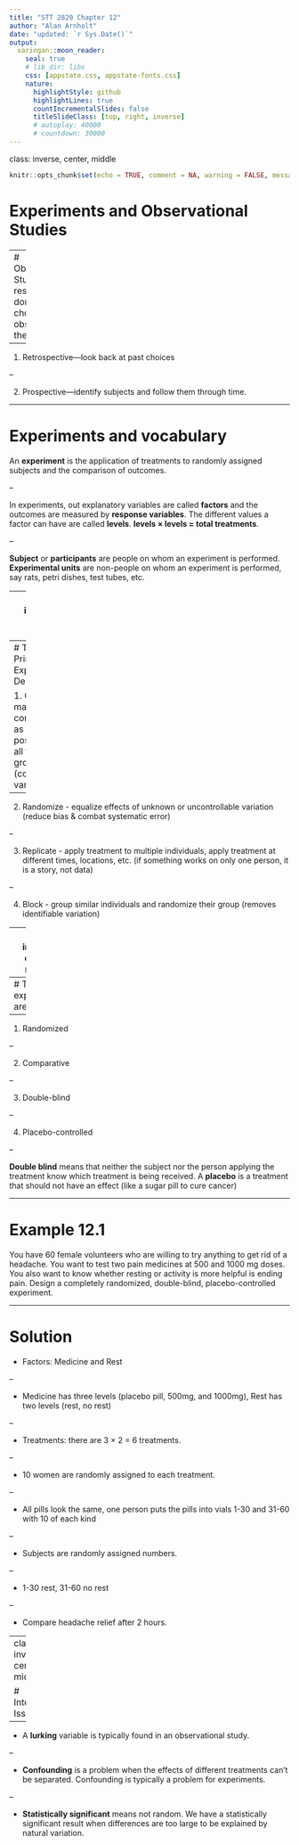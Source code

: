 ```yaml
---
title: "STT 2820 Chapter 12"
author: "Alan Arnholt"
date: "updated: `r Sys.Date()`"
output:
  xaringan::moon_reader:
    seal: true
    # lib_dir: libs
    css: [appstate.css, appstate-fonts.css]
    nature:
      highlightStyle: github
      highlightLines: true
      countIncrementalSlides: false
      titleSlideClass: [top, right, inverse]
      # autoplay: 40000
      # countdown: 30000
---
```

class: inverse, center, middle

```r
knitr::opts_chunk$set(echo = TRUE, comment = NA, warning = FALSE, message = FALSE)
```


# Experiments and Observational Studies

---
# Observational Studies-researchers don't assign choices, they observe them.

--

1. Retrospective---look back at past choices

--

2. Prospective---identify subjects and follow them through time.

---

# Experiments and vocabulary

An **experiment** is the application of treatments to randomly assigned subjects and the comparison of outcomes.

--

In experiments, out explanatory variables are called **factors** and the outcomes are measured by **response variables**.  The different values a factor can have are called **levels**.  **levels $\times$ levels = total treatments**.

--

**Subject** or **participants** are people on whom an experiment is performed.  **Experimental units** are non-people on whom an experiment is performed, say rats, petri dishes, test tubes, etc.



---
class: inverse, center, middle

# The Four Principles of Experimental Design
---
# The Four Principles of Experimental Design

1. Control - make conditions as similar as possible for all treatment groups (control variation)

--

2. Randomize - equalize effects of unknown or uncontrollable variation (reduce bias & combat systematic error)

--

3. Replicate - apply treatment to multiple individuals, apply treatment at different times, locations, etc. (if something works on only one person, it is a story, not data)

--

4. Block - group similar individuals and randomize their group (removes identifiable variation)


---
class: inverse, center, middle

# Good Experiments

---
# The best experiments are:

--

1. Randomized

--

2. Comparative

--

3. Double-blind

--

4. Placebo-controlled

--

**Double blind** means that neither the subject nor the person applying the treatment know which treatment is being received.  A **placebo** is a treatment that should not have an effect (like a sugar pill to cure cancer)

---

# Example 12.1  

You have 60 female volunteers who are willing to try anything to get rid of a headache.  You want to test two pain medicines at 500 and 1000 mg doses.  You also want to know whether resting or activity is more helpful is ending pain.  Design a completely randomized, double-blind, placebo-controlled experiment.

---

# Solution

* Factors: Medicine and Rest

--

* Medicine has three levels (placebo pill, 500mg, and 1000mg), Rest has two levels (rest, no rest)

--

* Treatments:  there are 3 $\times$ 2 = 6 treatments.

--

* 10 women are randomly assigned to each treatment.

--

* All pills look the same, one person puts the pills into vials 1-30 and 31-60 with 10 of each kind

--

* Subjects are randomly assigned numbers.

--

* 1-30 rest, 31-60 no rest

--

* Compare headache relief after 2 hours.

---
class: inverse, center, middle

# Interpretation Issues

---

* A **lurking** variable is typically found in an observational study.

--

* **Confounding** is a problem when the effects of different treatments can't be separated.  Confounding is typically a problem for experiments.

--

* **Statistically significant** means not random.  We have a statistically significant result when differences are too large to be explained by natural variation.